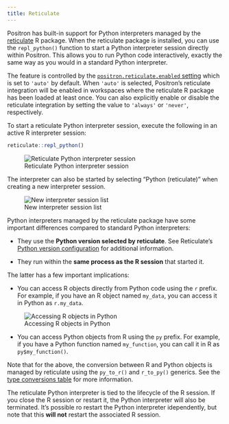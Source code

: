 ```yaml
---
title: Reticulate
---
```


Positron has built-in support for Python interpreters managed by the [reticulate](https://rstudio.github.io/reticulate/) R package. When the reticulate package is installed, you can use the `repl_python()` function to start a Python interpreter session directly within Positron. This allows you to run Python code interactively, exactly the same way as you would in a standard Python interpreter.

The feature is controlled by the [`positron.reticulate.enabled` setting](positron://settings/positron.reticulate.enabled) which is set to `'auto'` by default. When `'auto'` is selected, Positron's reticulate integration will be enabled in workspaces where the reticulate R package has
been loaded at least once. You can also explicitly enable or disable the reticulate integration by setting the value to `'always'` or `'never'`, respectively.

To start a reticulate Python interpreter session, execute the following in an active R interpreter session:

```r
reticulate::repl_python()
```

![Reticulate Python interpreter session](images/reticulate-interpreter.png)

The interpreter can also be started by selecting "Python (reticulate)" when creating a new interpreter session. 

![New interpreter session list](images/reticulate-interpreter-list.png)

Python interpreters managed by the reticulate package have some important differences compared to standard Python interpreters:

- They use the **Python version selected by reticulate**. See Reticulate's [Python version configuration](https://rstudio.github.io/reticulate/articles/versions.html) for additional information.

- They run within the **same process as the R session** that started it. 

The latter has a few important implications:

- You can access R objects directly from Python code using the `r` prefix. For example, if you have an R object named `my_data`, you can access it in Python as `r.my_data`. 

![Accessing R objects in Python](images/reticulate-python-objs.png)

- You can access Python objects from R using the `py` prefix. For example, if you have a Python function named `my_function`, you can call it in R as `py$my_function()`.

Note that for the above, the conversion between R and Python objects is managed by reticulate using the `py_to_r()` and `r_to_py()` generics. See the [type conversions table](https://rstudio.github.io/reticulate/index.html#type-conversions) for more information.

The reticulate Python interpreter is tied to the lifecycle of the R session. If you close the R session or restart it, the Python interpreter will also be terminated. It's possible ro restart the Python interpreter idependently, but note that this **will not** restart the associated R session.







